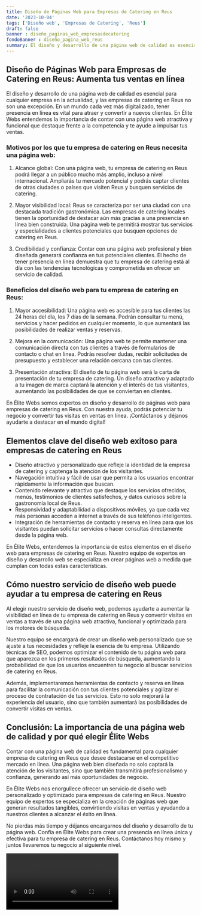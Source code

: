```yaml
---
title: Diseño de Páginas Web para Empresas de Catering en Reus
date: '2023-10-04'
tags: ['Diseño web', 'Empresas de Catering', 'Reus']
draft: false
banner : diseño_paginas_web_empresasdecatering
fondoBanner : diseño_pagina_web_reus
summary: El diseño y desarrollo de una página web de calidad es esencial para cualquier empresa en la actualidad, y las empresas de catering en Reus no son una excepción. En un mundo cada vez más digitalizado, tener presencia en línea es vital para atraer y convertir a nuevos clientes. En Élite Webs entendemos la importancia de contar con una página web atractiva y funcional que destaque frente a la competencia y te ayude a impulsar tus ventas.
---
```


## Diseño de Páginas Web para Empresas de Catering en Reus: Aumenta tus ventas en línea

El diseño y desarrollo de una página web de calidad es esencial para cualquier empresa en la actualidad, y las empresas de catering en Reus no son una excepción. En un mundo cada vez más digitalizado, tener presencia en línea es vital para atraer y convertir a nuevos clientes. En Élite Webs entendemos la importancia de contar con una página web atractiva y funcional que destaque frente a la competencia y te ayude a impulsar tus ventas.

### Motivos por los que tu empresa de catering en Reus necesita una página web:

1. Alcance global: Con una página web, tu empresa de catering en Reus podrá llegar a un público mucho más amplio, incluso a nivel internacional. Ampliarás tu mercado potencial y podrás captar clientes de otras ciudades o países que visiten Reus y busquen servicios de catering.

2. Mayor visibilidad local: Reus se caracteriza por ser una ciudad con una destacada tradición gastronómica. Las empresas de catering locales tienen la oportunidad de destacar aún más gracias a una presencia en línea bien construida. Una página web te permitirá mostrar tus servicios y especialidades a clientes potenciales que busquen opciones de catering en Reus.

3. Credibilidad y confianza: Contar con una página web profesional y bien diseñada generará confianza en tus potenciales clientes. El hecho de tener presencia en línea demuestra que tu empresa de catering está al día con las tendencias tecnológicas y comprometida en ofrecer un servicio de calidad.

### Beneficios del diseño web para tu empresa de catering en Reus:

1. Mayor accesibilidad: Una página web es accesible para tus clientes las 24 horas del día, los 7 días de la semana. Podrán consultar tu menú, servicios y hacer pedidos en cualquier momento, lo que aumentará las posibilidades de realizar ventas y reservas.

2. Mejora en la comunicación: Una página web te permite mantener una comunicación directa con tus clientes a través de formularios de contacto o chat en línea. Podrás resolver dudas, recibir solicitudes de presupuesto y establecer una relación cercana con tus clientes.

3. Presentación atractiva: El diseño de tu página web será la carta de presentación de tu empresa de catering. Un diseño atractivo y adaptado a tu imagen de marca captará la atención y el interés de tus visitantes, aumentando las posibilidades de que se conviertan en clientes.

En Élite Webs somos expertos en diseño y desarrollo de páginas web para empresas de catering en Reus. Con nuestra ayuda, podrás potenciar tu negocio y convertir tus visitas en ventas en línea. ¡Contáctanos y déjanos ayudarte a destacar en el mundo digital!

<GifSeo />

<Cta />

## Elementos clave del diseño web exitoso para empresas de catering en Reus

- Diseño atractivo y personalizado que refleje la identidad de la empresa de catering y captenga la atención de los visitantes.
- Navegación intuitiva y fácil de usar que permita a los usuarios encontrar rápidamente la información que buscan.
- Contenido relevante y atractivo que destaque los servicios ofrecidos, menús, testimonios de clientes satisfechos, y datos curiosos sobre la gastronomía local de Reus.
- Responsividad y adaptabilidad a dispositivos móviles, ya que cada vez más personas acceden a internet a través de sus teléfonos inteligentes.
- Integración de herramientas de contacto y reserva en línea para que los visitantes puedan solicitar servicios o hacer consultas directamente desde la página web.

En Élite Webs, entendemos la importancia de estos elementos en el diseño web para empresas de catering en Reus. Nuestro equipo de expertos en diseño y desarrollo web se especializa en crear páginas web a medida que cumplan con todas estas características.

## Cómo nuestro servicio de diseño web puede ayudar a tu empresa de catering en Reus

Al elegir nuestro servicio de diseño web, podemos ayudarte a aumentar la visibilidad en línea de tu empresa de catering en Reus y convertir visitas en ventas a través de una página web atractiva, funcional y optimizada para los motores de búsqueda.

Nuestro equipo se encargará de crear un diseño web personalizado que se ajuste a tus necesidades y refleje la esencia de tu empresa. Utilizando técnicas de SEO, podemos optimizar el contenido de tu página web para que aparezca en los primeros resultados de búsqueda, aumentando la probabilidad de que los usuarios encuentren tu negocio al buscar servicios de catering en Reus.

Además, implementaremos herramientas de contacto y reserva en línea para facilitar la comunicación con tus clientes potenciales y agilizar el proceso de contratación de tus servicios. Esto no solo mejorará la experiencia del usuario, sino que también aumentará las posibilidades de convertir visitas en ventas.

## Conclusión: La importancia de una página web de calidad y por qué elegir Élite Webs

Contar con una página web de calidad es fundamental para cualquier empresa de catering en Reus que desee destacarse en el competitivo mercado en línea. Una página web bien diseñada no solo captará la atención de los visitantes, sino que también transmitirá profesionalismo y confianza, generando así más oportunidades de negocio.

En Élite Webs nos enorgullece ofrecer un servicio de diseño web personalizado y optimizado para empresas de catering en Reus. Nuestro equipo de expertos se especializa en la creación de páginas web que generan resultados tangibles, convirtiendo visitas en ventas y ayudando a nuestros clientes a alcanzar el éxito en línea.

No pierdas más tiempo y déjanos encargarnos del diseño y desarrollo de tu página web. Confía en Élite Webs para crear una presencia en línea única y efectiva para tu empresa de catering en Reus. Contáctanos hoy mismo y juntos llevaremos tu negocio al siguiente nivel.

<Video />

<CtaBot job='Empresas de Catering' city='Reus'/>

<Gmaps query='Reus+españa+maps' />